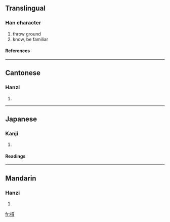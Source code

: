 {{see|掼}}
==Translingual==

===Han character===
{{Han char|rn=64|rad=手|as=11|sn=14|four=5508<sub>6</sub>|canj=手田十金 (QWJC)}}
# throw ground
# know, be familiar

====References====
{{Han ref|kx=0450.050|dkj=12591|dj=0800.240|hdz=31951.020|uh=645C|ud=25692|bh=E1E8|bd=57832}}

----
==Cantonese==

===Hanzi===
{{yue-hanzi|jyut=|y=gwaan3}}
# {{defn|Cantonese}}

----
==Japanese==

===Kanji===
{{ja-kanji|grade=|rs=手11}}
# {{defn|Japanese}} 

====Readings====
{{ja-readings|on=[[かん]] (kan)|kun=[[ならう]] (narau)}}

----
==Mandarin==

===Hanzi===
{{cmn-hanzi|sim=掼|pin=[[guàn]] (guan4), [[luò]] (luo4)|wg=kuan<sup>4</sup>, lo<sup>4</sup>}}
# {{defn|Mandarin}}

[[fr:摜]]